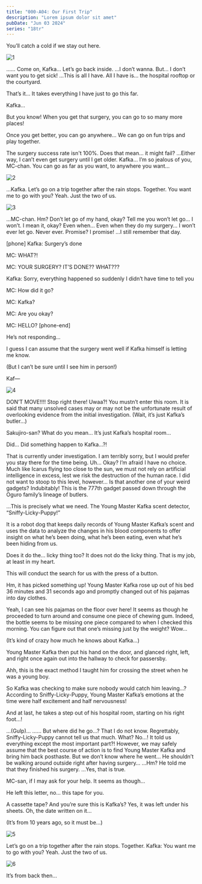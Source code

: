 ```yaml
---
title: "000-A04: Our First Trip"
description: "Lorem ipsum dolor sit amet"
pubDate: "Jun 03 2024"
series: "18tr"
---
```



<Bubble character="MC">
You’ll catch a cold if we stay out here.
</Bubble>

![1](1.png)

<Bubble character="Kafka" name="Boy in Hospital Clothing">
……
</Bubble>

<Bubble character="MC">
Come on, Kafka… Let’s go back inside.
</Bubble>

<Bubble character="Kafka">
…I don’t wanna.
</Bubble>

<Bubble character="MC">
But… I don’t want you to get sick!
</Bubble>

<Bubble character="Kafka">
…This is all I have. All I have is… the hospital rooftop or the courtyard.

That’s it… It takes everything I have just to go this far.
</Bubble>

<Bubble character="MC">
Kafka…

But you know! When you get that surgery, you can go to so many more places!

Once you get better, you can go anywhere… We can go on fun trips and play together.
</Bubble>

<Bubble character="Kafka">
The surgery success rate isn't 100%.
</Bubble>

<Bubble character="MC">
Does that mean… it might fail?
</Bubble>

<Bubble character="Kafka">
…Either way, I can’t even get surgery until I get older.
</Bubble>

<Bubble character="MC">
Kafka…
</Bubble>

<Bubble character="Kafka">
I’m so jealous of you, MC-chan. You can go as far as you want, to anywhere you want…
</Bubble>

![2](2.png)

<Bubble character="MC">
…Kafka. Let’s go on a trip together after the rain stops. Together.
</Bubble>

<Bubble character="Kafka">
You want me to go with you?
</Bubble>

<Bubble character="MC">
Yeah. Just the two of us.
</Bubble>

![3](3.png)

<Bubble character="Kafka">
…MC-chan.
</Bubble>

<Bubble character="MC">
Hm?
</Bubble>

<Bubble character="Kafka">
Don’t let go of my hand, okay? Tell me you won’t let go…
</Bubble>

<Bubble character="MC">
I won’t.
</Bubble>

<Bubble character="Kafka">
I mean it, okay? Even when… Even when they do my surgery…
</Bubble>

<Bubble character="MC">
I won’t ever let go. Never ever.
</Bubble>

<Bubble character="Kafka">
Promise?
</Bubble>

<Bubble character="MC">
I promise!
</Bubble>

<Location name="Oguro Hospital - Hallway"/>

<Bubble character="MC">
…I still remember that day.
</Bubble>

[phone]
Kafka: Surgery’s done

MC: WHAT?!

MC: YOUR SURGERY? IT’S DONE?? WHAT???

Kafka: Sorry, everything happened so suddenly I didn’t have time to tell you

MC: How did it go?

MC: Kafka?

MC: Are you okay?

MC: HELLO?
[phone-end]

<Bubble character="MC">
He’s not responding…

I guess I can assume that the surgery went well if Kafka himself is letting me know.

(But I can’t be sure until I see him in person!)
</Bubble>

<Location name="Oguro Hospital - Room"/>

<Bubble character="MC">
Kaf—
</Bubble>

![4](4.png)

<Bubble character="Sakujiro" name="Man with Thin Glasses">
DON’T MOVE!!!! Stop right there!
</Bubble>

<Bubble character="MC">
Uwaa?!
</Bubble>

<Bubble character="Sakujiro" name="Man with Thin Glasses">
You mustn’t enter this room. It is said that many unsolved cases may or may not be the unfortunate result of overlooking evidence from the initial investigation.
</Bubble>

<Bubble character="MC">
(Wait, it’s just Kafka’s butler…)

Sakujiro-san? What do you mean… It’s just Kafka’s hospital room…

Did… Did something happen to Kafka…?!
</Bubble>

<Bubble character="Sakujiro">
That is currently under investigation. I am terribly sorry, but I would prefer you stay there for the time being.
</Bubble>

<Bubble character="MC">
Uh… Okay?
</Bubble>

<Bubble character="Sakujiro">
I’m afraid I have no choice. Much like Icarus flying too close to the sun, we must not rely on artificial intelligence in excess, lest we risk the destruction of the human race. I did not want to stoop to this level, however…
</Bubble>

<Bubble character="MC">
Is that another one of your weird gadgets?
</Bubble>

<Bubble character="Sakujiro">
Indubitably! This is the 777th gadget passed down through the Oguro family’s lineage of butlers.

…This is precisely what we need. The Young Master Kafka scent detector, “Sniffy-Licky-Puppy!”

It is a robot dog that keeps daily records of Young Master Kafka’s scent and uses the data to analyze the changes in his blood components to offer insight on what he’s been doing, what he’s been eating, even what he’s been hiding from us.
</Bubble>

<Bubble character="MC">
Does it do the… licky thing too?
</Bubble>

<Bubble character="Sakujiro">
It does not do the licky thing. That is my job, at least in my heart.

This will conduct the search for us with the press of a button.

Hm, it has picked something up! Young Master Kafka rose up out of his bed 36 minutes and 31 seconds ago and promptly changed out of his pajamas into day clothes.
</Bubble>

<Bubble character="MC">
Yeah, I can see his pajamas on the floor over here!
</Bubble>

<Bubble character="Sakujiro">
It seems as though he proceeded to turn around and consume one piece of chewing gum. Indeed, the bottle seems to be missing one piece compared to when I checked this morning.
</Bubble>

<Bubble character="MC">
You can figure out that one’s missing just by the weight? Wow…

(It’s kind of crazy how much he knows about Kafka…)
</Bubble>

<Bubble character="Sakujiro">
Young Master Kafka then put his hand on the door, and glanced right, left, and right once again out into the hallway to check for passersby.

Ahh, this is the exact method I taught him for crossing the street when he was a young boy.
</Bubble>

<Bubble character="MC">
So Kafka was checking to make sure nobody would catch him leaving…?
</Bubble>

<Bubble character="Sakujiro">
According to Sniffy-Licky-Puppy, Young Master Kafka’s emotions at the time were half excitement and half nervousness!

And at last, he takes a step out of his hospital room, starting on his right foot…!
</Bubble>

<Bubble character="MC">
…(Gulp)…
</Bubble>

<Bubble character="Sakujiro">
……
</Bubble>

<Bubble character="MC">
But where did he go…?
</Bubble>

<Bubble character="Sakujiro">
That I do not know. Regrettably, Sniffy-Licky-Puppy cannot tell us that much.
</Bubble>

<Bubble character="MC">
What? No…! It told us everything except the most important part?!
</Bubble>

<Bubble character="Sakujiro">
However, we may safely assume that the best course of action is to find Young Master Kafka and bring him back posthaste.
</Bubble>

<Bubble character="MC">
But we don’t know where he went… He shouldn’t be walking around outside right after having surgery…
</Bubble>

<Bubble character="Sakujiro">
…Hm?
</Bubble>

<Bubble character="MC">
He told me that they finished his surgery.
</Bubble>

<Bubble character="Sakujiro">
…Yes, that is true.

MC-san, if I may ask for your help. It seems as though…

He left this letter, no… this tape for you.
</Bubble>

<Bubble character="MC">
A cassette tape? And you’re sure this is Kafka’s?
</Bubble>

<Bubble character="Sakujiro">
Yes, it was left under his sheets.
</Bubble>

<Bubble character="MC">
Oh, the date written on it…

(It’s from 10 years ago, so it must be…)
</Bubble>

![5](5.png)

<Bubble character="MC">
Let’s go on a trip together after the rain stops. Together.
</Bubble>

<Bubble character="Kafka">
Kafka: You want me to go with you?
</Bubble>

<Bubble character="MC">
Yeah. Just the two of us.
</Bubble>

![6](6.png)

<Bubble character="MC">
It’s from back then…
</Bubble>
